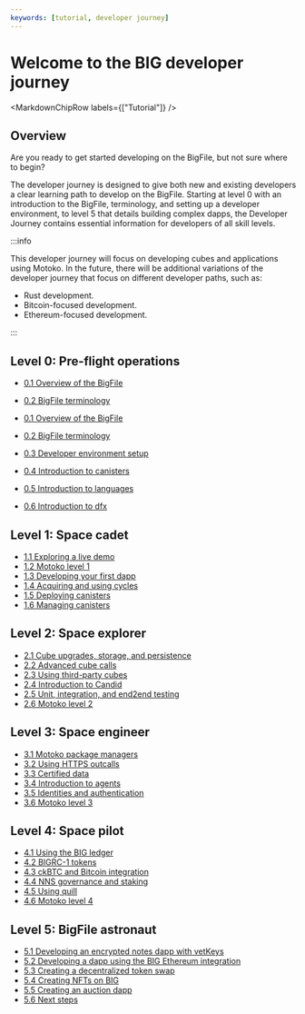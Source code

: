 ```yaml
---
keywords: [tutorial, developer journey]
---
```



# Welcome to the BIG developer journey

<MarkdownChipRow labels={["Tutorial"]} />

## Overview

Are you ready to get started developing on the BigFile, but not sure where to begin? 

The developer journey is designed to give both new and existing developers a clear learning path to develop on the BigFile. Starting at level 0 with an introduction to the BigFile, terminology, and setting up a developer environment, to level 5 that details building complex dapps, the Developer Journey contains essential information for developers of all skill levels. 


:::info

This developer journey will focus on developing cubes and applications using Motoko. In the future, there will be additional variations of the developer journey that focus on different developer paths, such as:

- Rust development.
- Bitcoin-focused development.
- Ethereum-focused development.

:::

## Level 0: Pre-flight operations


- [0.1 Overview of the BigFile](/docs/current/tutorials/developer-journey/level-0/big-overview )
- [0.2 BigFile terminology](/docs/current/tutorials/developer-journey/level-0/big-terms )
- [0.1 Overview of the BigFile](/docs/current/tutorials/developer-journey/level-0/big-overview )
- [0.2 BigFile terminology](/docs/current/tutorials/developer-journey/level-0/big-terms )

- [0.3 Developer environment setup](/docs/current/tutorials/developer-journey/level-0/dev-env )
- [0.4 Introduction to canisters](/docs/current/tutorials/developer-journey/level-0/intro-cubes )
- [0.5 Introduction to languages](/docs/current/tutorials/developer-journey/level-0/intro-languages )
- [0.6 Introduction to dfx](/docs/current/tutorials/developer-journey/level-0/intro-dfx )

## Level 1: Space cadet

- [1.1 Exploring a live demo](/docs/current/tutorials/developer-journey/level-1/1.1-live-demo )
- [1.2 Motoko level 1](/docs/current/tutorials/developer-journey/level-1/1.2-motoko-lvl1 )
- [1.3 Developing your first dapp](/docs/current/tutorials/developer-journey/level-1/1.3-first-dapp )
- [1.4 Acquiring and using cycles](/docs/current/tutorials/developer-journey/level-1/1.4-using-cycles )
- [1.5 Deploying canisters](/docs/current/tutorials/developer-journey/level-1/1.5-deploying-cubes )
- [1.6 Managing canisters](/docs/current/tutorials/developer-journey/level-1/1.6-managing-cubes )


## Level 2: Space explorer

- [2.1 Cube upgrades, storage, and persistence](/docs/current/tutorials/developer-journey/level-2/2.1-storage-persistence )
- [2.2 Advanced cube calls](/docs/current/tutorials/developer-journey/level-2/2.2-advanced-cube-calls )
- [2.3 Using third-party cubes](/docs/current/tutorials/developer-journey/level-2/2.3-third-party-cubes )
- [2.4 Introduction to Candid](/docs/current/tutorials/developer-journey/level-2/2.4-intro-candid )
- [2.5 Unit, integration, and end2end testing](/docs/current/tutorials/developer-journey/level-2/2.5-unit-testing )
- [2.6 Motoko level 2](/docs/current/tutorials/developer-journey/level-2/2.6-motoko-lvl2 )


## Level 3: Space engineer 

- [3.1 Motoko package managers](/docs/current/tutorials/developer-journey/level-3/3.1-package-managers )
- [3.2 Using HTTPS outcalls](/docs/current/tutorials/developer-journey/level-3/3.2-https-outcalls )
- [3.3 Certified data](/docs/current/tutorials/developer-journey/level-3/3.3-certified-data )
- [3.4 Introduction to agents](/docs/current/tutorials/developer-journey/level-3/3.4-intro-to-agents )
- [3.5 Identities and authentication](/docs/current/tutorials/developer-journey/level-3/3.5-identities-and-auth )
- [3.6 Motoko level 3](/docs/current/tutorials/developer-journey/level-3/3.6-motoko-lvl3 )

## Level 4: Space pilot

- [4.1 Using the BIG ledger](/docs/current/tutorials/developer-journey/level-4/4.1-big-ledger )
- [4.2 BIGRC-1 tokens](/docs/current/tutorials/developer-journey/level-4/4.2-bigrc-tokens )
- [4.3 ckBTC and Bitcoin integration](/docs/current/tutorials/developer-journey/level-4/4.3-ckbtc-and-bitcoin )
- [4.4 NNS governance and staking](/docs/current/tutorials/developer-journey/level-4/4.4-nns-governance )
- [4.5 Using quill](/docs/current/tutorials/developer-journey/level-4/4.5-using-quill )
- [4.6 Motoko level 4](/docs/current/tutorials/developer-journey/level-4/4.6-motoko-lvl4 )

## Level 5: BigFile astronaut 

- [5.1 Developing an encrypted notes dapp with vetKeys](/docs/current/tutorials/developer-journey/level-5/5.1-vetKeys-tutorial )
- [5.2 Developing a dapp using the BIG Ethereum integration](/docs/current/tutorials/developer-journey/level-5/5.2-BIG-ETH-tutorial )
- [5.3 Creating a decentralized token swap](/docs/current/tutorials/developer-journey/level-5/5.3-token-swap-tutorial )
- [5.4 Creating NFTs on BIG](/docs/current/tutorials/developer-journey/level-5/5.4-NFT-tutorial )
- [5.5 Creating an auction dapp](/docs/current/tutorials/developer-journey/level-5/5.5-auction-tutorial )
- [5.6 Next steps](/docs/current/tutorials/developer-journey/level-5/5.6-next-steps )
